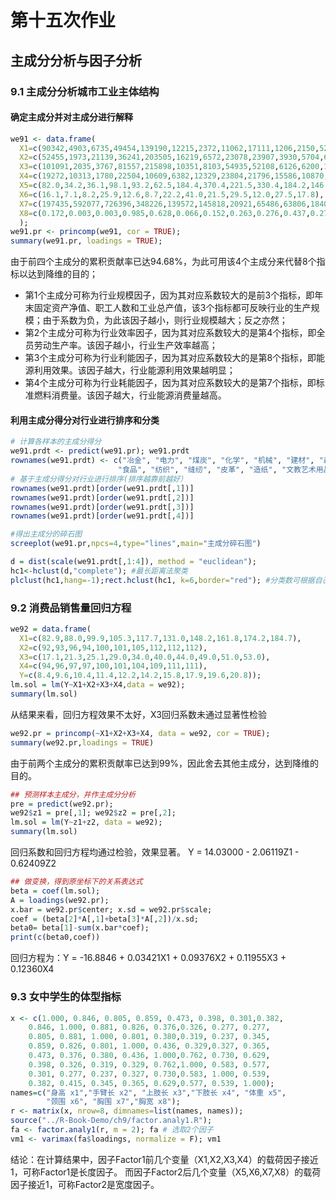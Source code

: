 # 第十五次作业

## 主成分分析与因子分析

### 9.1 主成分分析城市工业主体结构

#### 确定主成分并对主成分进行解释

```r
we91 <- data.frame(
  X1=c(90342,4903,6735,49454,139190,12215,2372,11062,17111,1206,2150,5251,14341),
  X2=c(52455,1973,21139,36241,203505,16219,6572,23078,23907,3930,5704,6155,13203),
  X3=c(101091,2035,3767,81557,215898,10351,8103,54935,52108,6126,6200,10383,19396),
  X4=c(19272,10313,1780,22504,10609,6382,12329,23804,21796,15586,10870,16875,14691),
  X5=c(82.0,34.2,36.1,98.1,93.2,62.5,184.4,370.4,221.5,330.4,184.2,146.4,94.6),
  X6=c(16.1,7.1,8.2,25.9,12.6,8.7,22.2,41.0,21.5,29.5,12.0,27.5,17.8),
  X7=c(197435,592077,726396,348226,139572,145818,20921,65486,63806,1840,8913,78796,6354),
  X8=c(0.172,0.003,0.003,0.985,0.628,0.066,0.152,0.263,0.276,0.437,0.274,0.151,1.574)
  );
we91.pr <- princomp(we91, cor = TRUE);
summary(we91.pr, loadings = TRUE);
```

由于前四个主成分的累积贡献率已达94.68%，为此可用该4个主成分来代替8个指标以达到降维的目的；

* 第1个主成分可称为行业规模因子，因为其对应系数较大的是前3个指标，即年末固定资产净值、职工人数和工业总产值，该3个指标都可反映行业的生产规模；由于系数为负，为此该因子越小，则行业规模越大；反之亦然；
* 第2个主成分可称为行业效率因子，因为其对应系数较大的是第4个指标，即全员劳动生产率。该因子越小，行业生产效率越高；
* 第3个主成分可称为行业利能因子，因为其对应系数较大的是第8个指标，即能源利用效果。该因子越大，行业能源利用效果越明显；
* 第4个主成分可称为行业耗能因子，因为其对应系数较大的是第7个指标，即标准燃料消费量。该因子越大，行业能源消费量越高。

#### 利用主成分得分对行业进行排序和分类

```r
# 计算各样本的主成分得分
we91.prdt <- predict(we91.pr); we91.prdt
rownames(we91.prdt) <- c("冶金", "电力", "煤炭", "化学", "机械", "建材", "森工",
                        "食品", "纺织", "缝纫", "皮革", "造纸", "文教艺术用品");
# 基于主成分得分对行业进行排序(排序越靠前越好）
rownames(we91.prdt)[order(we91.prdt[,1])]
rownames(we91.prdt)[order(we91.prdt[,2])]
rownames(we91.prdt)[order(we91.prdt[,3])]
rownames(we91.prdt)[order(we91.prdt[,4])]

#得出主成分的碎石图
screeplot(we91.pr,npcs=4,type="lines",main="主成分碎石图")

d = dist(scale(we91.prdt[,1:4]), method = "euclidean");
hc1<-hclust(d,"complete"); #最长距离法聚类
plclust(hc1,hang=-1);rect.hclust(hc1, k=6,border="red"); #分类数可根据自己的理解设定；
```


### 9.2 消费品销售量回归方程

```r
we92 = data.frame(
  X1=c(82.9,88.0,99.9,105.3,117.7,131.0,148.2,161.8,174.2,184.7),
  X2=c(92,93,96,94,100,101,105,112,112,112),
  X3=c(17.1,21.3,25.1,29.0,34.0,40.0,44.0,49.0,51.0,53.0),
  X4=c(94,96,97,97,100,101,104,109,111,111),
  Y=c(8.4,9.6,10.4,11.4,12.2,14.2,15.8,17.9,19.6,20.8));
lm.sol = lm(Y~X1+X2+X3+X4,data = we92);
summary(lm.sol)
```

从结果来看，回归方程效果不太好，X3回归系数未通过显著性检验

```r
we92.pr = princomp(~X1+X2+X3+X4, data = we92, cor = TRUE);
summary(we92.pr,loadings = TRUE)
```

由于前两个主成分的累积贡献率已达到99%，因此舍去其他主成分，达到降维的目的。

```r
## 预测样本主成分，并作主成分分析
pre = predict(we92.pr);
we92$z1 = pre[,1]; we92$z2 = pre[,2];
lm.sol = lm(Y~z1+z2, data = we92);
summary(lm.sol)
```

回归系数和回归方程均通过检验，效果显著。
Y = 14.03000 - 2.06119Z1 - 0.62409Z2

```r
## 做变换，得到原坐标下的关系表达式
beta = coef(lm.sol);
A = loadings(we92.pr);
x.bar = we92.pr$center; x.sd = we92.pr$scale;
coef = (beta[2]*A[,1]+beta[3]*A[,2])/x.sd;
beta0= beta[1]-sum(x.bar*coef);
print(c(beta0,coef))
```

回归方程为：Y = -16.8846 + 0.03421X1 + 0.09376X2 + 0.11955X3 + 0.12360X4

### 9.3 女中学生的体型指标

```r
x <- c(1.000, 0.846, 0.805, 0.859, 0.473, 0.398, 0.301,0.382,
    0.846, 1.000, 0.881, 0.826, 0.376,0.326, 0.277, 0.277,
    0.805, 0.881, 1.000, 0.801, 0.380,0.319, 0.237, 0.345,
    0.859, 0.826, 0.801, 1.000, 0.436, 0.329,0.327, 0.365,
    0.473, 0.376, 0.380, 0.436, 1.000,0.762, 0.730, 0.629,
    0.398, 0.326, 0.319, 0.329, 0.762,1.000, 0.583, 0.577,
    0.301, 0.277, 0.237, 0.327, 0.730,0.583, 1.000, 0.539,
    0.382, 0.415, 0.345, 0.365, 0.629,0.577, 0.539, 1.000);
names=c("身高 x1","手臂长 x2", "上肢长 x3","下肢长 x4", "体重 x5",
        "颈围 x6", "胸围 x7","胸宽 x8");
r <- matrix(x, nrow=8, dimnames=list(names, names));
source("../R-Book-Demo/ch9/factor.analy1.R");
fa <- factor.analy1(r, m = 2); fa # 选取2个因子
vm1 <- varimax(fa$loadings, normalize = F); vm1
```

结论：在计算结果中，因子Factor1前几个变量（X1,X2,X3,X4）的载荷因子接近1，可称Factor1是长度因子。
而因子Factor2后几个变量（X5,X6,X7,X8）的载荷因子接近1，可称Factor2是宽度因子。